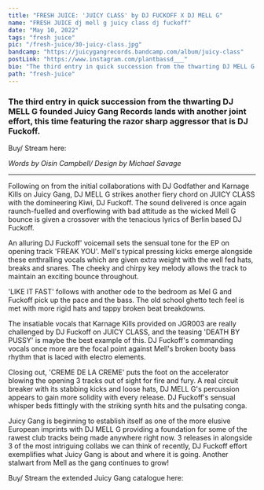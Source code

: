 ---
title: "FRESH JUICE: 'JUICY CLASS' by DJ FUCKOFF X DJ MELL G"
name: "FRESH JUICE dj mell g juicy class dj fuckoff"
date: "May 10, 2022"
tags: "fresh juice"
pic: "/fresh-juice/30-juicy-class.jpg"
bandcamp: "https://juicygangrecords.bandcamp.com/album/juicy-class"
postLink: "https://www.instagram.com/plantbassd___"
bio: "The third entry in quick succession from the thwarting DJ MELL G founded Juicy Gang Records lands with another joint effort, this time featuring the razor sharp aggressor that is DJ Fuckoff"
path: "fresh-juice"
---

### The third entry in quick succession from the thwarting DJ MELL G founded Juicy Gang Records lands with another joint effort, this time featuring the razor sharp aggressor that is DJ Fuckoff.

Buy/ Stream here: <HoverLink url="juicygangrecords.bandcamp.com/album/juicy-class" external inline />

<Picture src="/fresh-juice/30-mell-g.jpg" alt="Juicy Class album art" size={1200} />

<p className="smallText">
  <i>Words by Oisín Campbell/ Design by Michael Savage</i>
</p>

<hr />

Following on from the initial collaborations with DJ Godfather and Karnage Kills on Juicy Gang, DJ MELL G strikes another fiery chord on JUICY CLASS with the domineering Kiwi, DJ Fuckoff. The sound delivered is once again raunch-fuelled and overflowing with bad attitude as the wicked Mell G bounce is given a crossover with the tenacious lyrics of Berlin based DJ Fuckoff.

An alluring DJ Fuckoff' voicemail sets the sensual tone for the EP on opening track 'FREAK YOU'. Mell's typical pressing kicks emerge alongside these enthralling vocals which are given extra weight with the well fed hats, breaks and snares. The cheeky and chirpy key melody allows the track to maintain an exciting bounce throughout.

'LIKE IT FAST' follows with another ode to the bedroom as Mel G and Fuckoff pick up the pace and the bass. The old school ghetto tech feel is met with more rigid hats and tappy broken beat breakdowns.

<Picture src="/fresh-juice/30-side-b.jpg" alt="side b cover pic" size={1200} />

The insatiable vocals that Karnage Kills provided on JGR003 are really challenged by DJ Fuckoff on JUICY CLASS, and the teasing 'DEATH BY PUSSY' is maybe the best example of this. DJ Fuckoff's commanding vocals once more are the focal point against Mell's broken booty bass rhythm that is laced with electro elements.

Closing out, 'CREME DE LA CREME' puts the foot on the accelerator blowing the opening 3 tracks out of sight for fire and fury. A real circuit breaker with its stabbing kicks and loose hats, DJ MELL G's percussion appears to gain more solidity with every release. DJ Fuckoff's sensual whisper beds fittingly with the striking synth hits and the pulsating conga.

Juicy Gang is beginning to establish itself as one of the more elusive European imprints with DJ MELL G providing a foundation for some of the rawest club tracks being made anywhere right now. 3 releases in alongside 3 of the most intriguing collabs we can think of recently, DJ Fuckoff effort exemplifies what Juicy Gang is about and where it is going. Another stalwart from Mell as the gang continues to grow!

Buy/ Stream the extended Juicy Gang catalogue here: <HoverLink url="juicygangrecords.bandcamp.com/" external inline />
